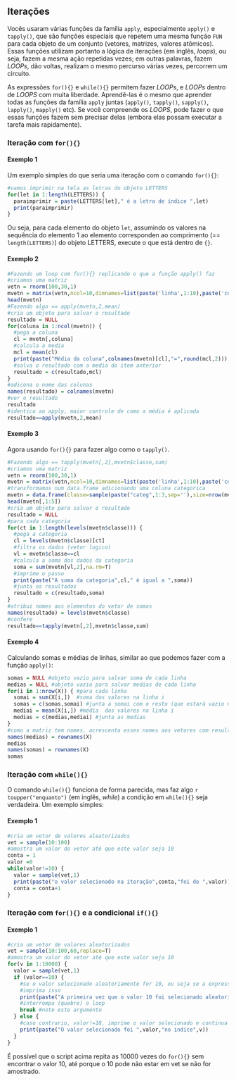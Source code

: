 ## Iterações {#iteracoes}

Vocês usaram várias funções da família `apply`, especialmente `apply()` e `tapply()`, que são funções especiais que repetem uma mesma função `FUN` para cada objeto de um conjunto (vetores, matrizes, valores atômicos).
Essas funções utilizam portanto a lógica de iterações (em inglês, *loops*), ou seja, fazem a mesma ação repetidas vezes; em outras palavras, fazem *LOOPs*, dão voltas, realizam o mesmo percurso várias vezes, percorrem um circuito.  

As expressões `for(){}` e `while(){}` permitem fazer *LOOPs*, e *LOOPs* dentro de *LOOPS* com muita liberdade.
Aprendê-las é o mesmo que aprender todas as funções da família `apply` juntas (`apply()`, `tapply()`, `sapply()`, `lapply()`, `mapply()` etc).
Se você compreende os *LOOPS*, pode fazer o que essas funções fazem sem precisar delas (embora elas possam executar a tarefa mais rapidamente).  

### Iteração com `for(){}`

#### Exemplo 1

Um exemplo simples do que seria uma iteração com o comando `for(){}`:  

```r
#vamos imprimir na tela as letras do objeto LETTERS
for(let in 1:length(LETTERS)) {
  paraimprimir = paste(LETTERS[let]," é a letra de índice ",let)
  print(paraimprimir)
}
``` 

Ou seja, para cada elemento do objeto `let`, assumindo os valores na sequência do elemento 1 ao elemento corresponden ao comprimento (== `length(LETTERS)`) do objeto LETTERS, execute o que está dentro de `{}`.  

#### Exemplo 2

```r
#Fazendo um loop com for(){} replicando o que a função apply() faz
#criamos uma matriz
vetn = rnorm(100,30,1)
mvetn = matrix(vetn,ncol=10,dimnames=list(paste('linha',1:10),paste('coluna',1:10)))
head(mvetn)
#Fazendo algo == apply(mvetn,2,mean)
#cria um objeto para salvar o resultado
resultado = NULL
for(coluna in 1:ncol(mvetn)) {
  #pega a coluna
  cl = mvetn[,coluna]
  #calcula a media
  mcl = mean(cl)
  print(paste("Média da coluna",colnames(mvetn)[cl],"=",round(mcl,2)))
  #salva o resultado com a media do item anterior
  resultado = c(resultado,mcl)
}
#adicona o nome das colunas
names(resultado) = colnames(mvetn)
#ver o resultado
resultado
#identico ao apply, maior controle de como a média é aplicada
resultado==apply(mvetn,2,mean)
```

#### Exemplo 3

Agora usando `for(){}` para fazer algo como o `tapply()`.  

```r
#Fazendo algo == tapply(mvetn[,2],mvetn$classe,sum)
#criamos uma matriz
vetn = rnorm(100,30,1)
mvetn = matrix(vetn,ncol=10,dimnames=list(paste('linha',1:10),paste('coluna',1:10)))
#transformamos num data.frame adicionando uma coluna categorica
mvetn = data.frame(classe=sample(paste("categ",1:3,sep=''),size=nrow(mvetn),replace=T),mvetn)
head(mvetn[,1:5])
#cria um objeto para salvar o resultado
resultado = NULL
#para cada categoria
for(ct in 1:length(levels(mvetn$classe))) {
  #pega a categoria
  cl = levels(mvetn$classe)[ct]
  #filtra os dados (vetor logico)
  vl = mvetn$classe==cl
  #calcula a soma dos dados da categoria
  soma = sum(mvetn[vl,2],na.rm=T)
  #imprime o passo
  print(paste("A soma da categoria",cl," é igual a ",soma))
  #junta os resultados
  resultado = c(resultado,soma)
}
#atribui nomes aos elementos do vetor de somas
names(resultado) = levels(mvetn$classe)
#confere
resultado==tapply(mvetn[,2],mvetn$classe,sum)
```

#### Exemplo 4

Calculando somas e médias de linhas, similar ao que podemos fazer com a função `apply()`:  

```r
somas = NULL #objeto vazio para salvar soma de cada linha
medias = NULL #objeto vazio para salvar medias de cada linha
for(i in 1:nrow(X)) { #para cada linha
  somai = sum(X[i,])  #soma dos valores na linha i
  somas = c(somas,somai) #junta a somai com o resto (que estará vazio na primeira vez)
  mediai = mean(X[i,]) #média  dos valores na linha i
  medias = c(medias,mediai) #junta as medias
}
#como a matriz tem nomes, acrescenta esses nomes aos vetores com resultados
names(medias) = rownames(X)
medias
names(somas) = rownames(X)
somas
```

### Iteração com `while(){}`

O comando `while(){}` funciona de forma parecida, mas faz algo `r toupper("enquanto")` (em inglês, *while*) a condição em `while(){}` seja verdadeira.
Um exemplo simples:

#### Exemplo 1

```r
#cria um vetor de valores aleatorizados
vet = sample(10:100)
#amostra um valor do vetor até que este valor seja 10
conta = 1
valor =0
while(valor!=10) {
  valor = sample(vet,1)
  print(paste("o valor selecionado na iteração",conta,"foi de ",valor))
  conta = conta+1
} 
```


### Iteração com `for(){}` e a condicional `if(){}`

#### Exemplo 1

```r
#cria um vetor de valores aleatorizados
vet = sample(10:100,60,replace=T)
#amostra um valor do vetor até que este valor seja 10
for(v in 1:10000) {
  valor = sample(vet,1)
  if (valor==10) {
    #se o valor selecionado aleatoriamente for 10, ou seja se a expressão valor==10 for TRUE execute:
    #imprima isso
    print(paste("A primeira vez que o valor 10 foi selecionado aleatoriamente foi quando o objeto v assumiu o valor de",v))
    #interrompa (quebre) o loop 
    break #note este argumento
  } else {  
    #caso contrario, valor!=10, imprime o valor selecionado e continua o loop
    print(paste("O valor selecionado foi ",valor,"no indice",v))
  }
}
```

É possível que o script acima repita as 10000 vezes do `for(){}` sem encontrar o valor 10, até porque o 10 pode não estar em vet se não for amostrado.  
<!-- A expressão `if(){}` não precisa necessariamente estar dentro de um loop, ela é independente.   -->
